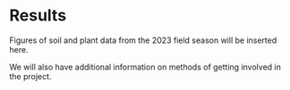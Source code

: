 # Results

Figures of soil and plant data from the 2023 field season will be inserted here.

We will also have additional information on methods of getting involved in the project.